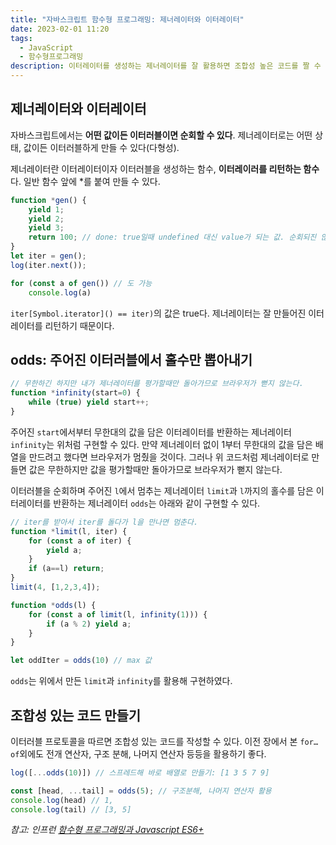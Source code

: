 ```yaml
---
title: "자바스크립트 함수형 프로그래밍: 제너레이터와 이터레이터"
date: 2023-02-01 11:20
tags:
  - JavaScript
  - 함수형프로그래밍
description: 이터레이터를 생성하는 제너레이터를 잘 활용하면 조합성 높은 코드를 짤 수 있다.
---
```


## 제너레이터와 이터레이터

자바스크립트에서는 **어떤 값이든 이터러블이면 순회할 수 있다**. 제너레이터로는 어떤 상태, 값이든 이터러블하게 만들 수 있다(다형성).

제너레이터란 이터레이터이자 이터러블을 생성하는 함수, **이터레이러를 리턴하는 함수**다.
일반 함수 앞에 *를 붙여 만들 수 있다.

```js
function *gen() {
	yield 1;
	yield 2;
	yield 3;
	return 100; // done: true일때 undefined 대신 value가 되는 값. 순회되진 않는다.
}
let iter = gen();
log(iter.next());

for (const a of gen()) // 도 가능
    console.log(a)
```

`iter[Symbol.iterator]() == iter)`의 값은 true다. 제너레이터는 잘 만들어진 이터레이터를 리턴하기 때문이다.

## odds: 주어진 이터러블에서 홀수만 뽑아내기

```js
// 무한하긴 하지만 내가 제너레이터를 평가할때만 돌아가므로 브라우저가 뻗지 않는다.
function *infinity(start=0) {
	while (true) yield start++;
}
```

주어진 `start`에서부터 무한대의 값을 담은 이터레이터를 반환하는 제너레이터 `infinity`는 위처럼 구현할 수 있다.
만약 제너레이터 없이 1부터 무한대의 값을 담은 배열을 만드려고 했다면 브라우저가 멈췄을 것이다.
그러나 위 코드처럼 제너레이터로 만들면 값은 무한하지만 값을 평가할때만 돌아가므로 브라우저가 뻗지 않는다.

이터러블을 순회하며 주어진 `l`에서 멈추는 제너레이터 `limit`과 `l`까지의 홀수를 담은 이터레이터를 반환하는 제너레이터
`odds`는 아래와 같이 구현할 수 있다.

```js
// iter를 받아서 iter를 돌다가 l을 만나면 멈춘다.
function *limit(l, iter) {
	for (const a of iter) {
		yield a;
	}
	if (a==l) return;
}
limit(4, [1,2,3,4]);

function *odds(l) {
	for (const a of limit(l, infinity(1))) {
		if (a % 2) yield a;
	}
}

let oddIter = odds(10) // max 값
```

`odds`는 위에서 만든 `limit`과 `infinity`를 활용해 구현하였다.

## 조합성 있는 코드 만들기

이터러블 프로토콜을 따르면 조합성 있는 코드를 작성할 수 있다.
이전 장에서 본 `for…of`외에도 전개 연산자, 구조 분해, 나머지 연산자 등등을 활용하기 좋다.

```js
log([...odds(10)]) // 스프레드해 바로 배열로 만들기: [1 3 5 7 9]

const [head, ...tail] = odds(5); // 구조분해, 나머지 연산자 활용
console.log(head) // 1,
console.log(tail) // [3, 5]
```

*참고: 인프런 [함수형 프로그래밍과 Javascript ES6+](https://www.inflearn.com/course/functional-es6)*